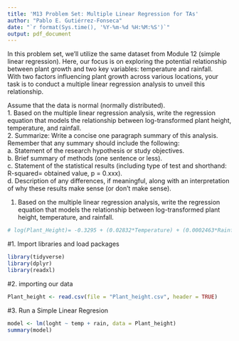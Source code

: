 ```yaml
---
title: 'M13 Problem Set: Multiple Linear Regression for TAs'
author: "Pablo E. Gutiérrez-Fonseca"
date: "`r format(Sys.time(), '%Y-%m-%d %H:%M:%S')`"
output: pdf_document
---
```


In this problem set, we'll utilize the same dataset from Module 12 (simple linear regression). Here, our focus is on exploring the potential relationship between plant growth and two key variables: temperature and rainfall.  
With two factors influencing plant growth across various locations, your task is to conduct a multiple linear regression analysis to unveil this relationship.  

Assume that the data is normal (normally distributed).  
1. Based on the multiple linear regression analysis, write the regression equation that models the relationship between log-transformed plant height, temperature, and rainfall.  
2. Summarize:  Write a concise one paragraph summary of this analysis. Remember that any summary should include the following:  
a. Statement of the research hypothesis or study objectives.  
b. Brief summary of methods (one sentence or less).  
c. Statement of the statistical results (including type of test and shorthand: R-squared= obtained value, p = 0.xxx).  
d. Description of any differences, if meaningful, along with an interpretation of why these results make sense (or don't make sense).  


1. Based on the multiple linear regression analysis, write the regression equation that models the relationship between log-transformed plant height, temperature, and rainfall.
```r
# log(Plant_Height)= -0.3295 + (0.02832*Temperature) + (0.0002463*Rainfall)
```


#1. Import libraries and load packages
```r
library(tidyverse)
library(dplyr)
library(readxl)
```


#2. importing our data
```r
Plant_height <- read.csv(file = "Plant_height.csv", header = TRUE)
```


#3. Run a Simple Linear Regresion
```r
model <- lm(loght ~ temp + rain, data = Plant_height)
summary(model)
```

